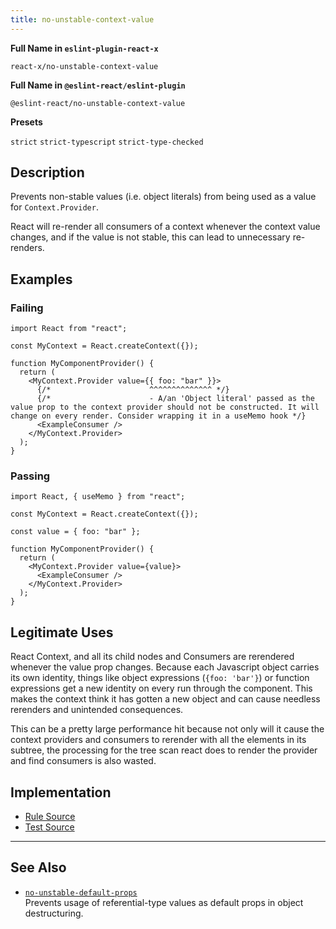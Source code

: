 ```yaml
---
title: no-unstable-context-value
---
```


**Full Name in `eslint-plugin-react-x`**

```plain copy
react-x/no-unstable-context-value
```

**Full Name in `@eslint-react/eslint-plugin`**

```plain copy
@eslint-react/no-unstable-context-value
```

**Presets**

`strict`
`strict-typescript`
`strict-type-checked`

## Description

Prevents non-stable values (i.e. object literals) from being used as a value for `Context.Provider`.

React will re-render all consumers of a context whenever the context value changes, and if the value is not stable, this can lead to unnecessary re-renders.

## Examples

### Failing

```tsx
import React from "react";

const MyContext = React.createContext({});

function MyComponentProvider() {
  return (
    <MyContext.Provider value={{ foo: "bar" }}>
      {/*                      ^^^^^^^^^^^^^^ */}
      {/*                      - A/an 'Object literal' passed as the value prop to the context provider should not be constructed. It will change on every render. Consider wrapping it in a useMemo hook */}
      <ExampleConsumer />
    </MyContext.Provider>
  );
}
```

### Passing

```tsx
import React, { useMemo } from "react";

const MyContext = React.createContext({});

const value = { foo: "bar" };

function MyComponentProvider() {
  return (
    <MyContext.Provider value={value}>
      <ExampleConsumer />
    </MyContext.Provider>
  );
}
```

## Legitimate Uses

React Context, and all its child nodes and Consumers are rerendered whenever the value prop changes. Because each Javascript object carries its own identity, things like object expressions (`{foo: 'bar'}`) or function expressions get a new identity on every run through the component. This makes the context think it has gotten a new object and can cause needless rerenders and unintended consequences.

This can be a pretty large performance hit because not only will it cause the context providers and consumers to rerender with all the elements in its subtree, the processing for the tree scan react does to render the provider and find consumers is also wasted.

## Implementation

- [Rule Source](https://github.com/Rel1cx/eslint-react/tree/main/packages/plugins/eslint-plugin-react-x/src/rules/no-unstable-context-value.ts)
- [Test Source](https://github.com/Rel1cx/eslint-react/tree/main/packages/plugins/eslint-plugin-react-x/src/rules/no-unstable-context-value.spec.ts)

---

## See Also

- [`no-unstable-default-props`](./no-unstable-default-props)\
  Prevents usage of referential-type values as default props in object destructuring.
